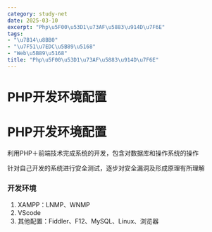 ```yaml
---
category: study-net
date: 2025-03-10
excerpt: "Php\u5F00\u53D1\u73AF\u5883\u914D\u7F6E"
tags:
- "\u7B14\u8BB0"
- "\u7F51\u7EDC\u5B89\u5168"
- "Web\u5B89\u5168"
title: "Php\u5F00\u53D1\u73AF\u5883\u914D\u7F6E"
---
```

# PHP开发环境配置

# PHP开发环境配置

利用PHP＋前端技术完成系统的开发，包含对数据库和操作系统的操作

针对自己开发的系统进行安全测试，逐步对安全漏洞及形成原理有所理解

### 开发环境

1. XAMPP：LNMP、WNMP
2. VScode
3. 其他配置：Fiddler、F12、MySQL、Linux、浏览器
